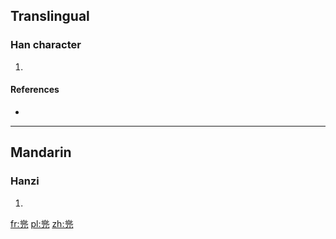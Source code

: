==Translingual==

===Han character===
{{Han char|rn=10|rad=儿|as=10|sn=12|four=|canj=中一一山 (LMMU)}}

# {{defn|Han|sort=儿10}}

====References====
* {{Han ref|kx=0125.211|dkj=01393|dj=0266.050|hdz=10274.030|uh=5160|ud=20832}}

----

==Mandarin==

===Hanzi===
{{cmn-hanzi|pin=[[dōu]] ([[dou1]])|wg=tou<sup>1</sup>}}

# {{defn|lang=cmn|sort=儿10}}

[[fr:兠]]
[[pl:兠]]
[[zh:兠]]